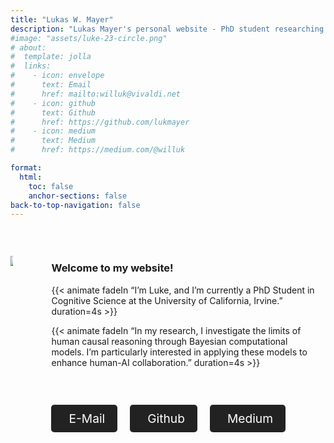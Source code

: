 ```yaml
---
title: "Lukas W. Mayer"
description: "Lukas Mayer's personal website - PhD student researching Computational Cognitive Science and Human-AI collaboration. Also posts about Data Science/statistics, software development, tech tips, and more."
#image: "assets/luke-23-circle.png"
# about:
#  template: jolla
#  links:
#    - icon: envelope
#      text: Email
#      href: mailto:willuk@vivaldi.net
#    - icon: github
#      text: Github
#      href: https://github.com/lukmayer
#    - icon: medium
#      text: Medium
#      href: https://medium.com/@willuk

format: 
  html:
    toc: false
    anchor-sections: false 
back-to-top-navigation: false
---
```




:::{.column-page}

\

:::: {.columns}

::: {.column width="40%" style="padding-right: 20px;"}
![](assets/luke-23-circle.png)
:::

::: {.column width="60%" style="padding-left: 20px;"}

### Welcome to my website!

{{< animate fadeIn "I'm Luke, and I'm currently a PhD Student in Cognitive Science at the University of California, Irvine." duration=4s >}}

{{< animate fadeIn "In my research, I investigate the limits of human causal reasoning through Bayesian computational models. I'm particularly interested in applying these models to enhance human-AI collaboration." duration=4s >}}

\

<div style="display: flex; gap: 20px;">

<a href="mailto:willuk@vivaldi.net" class="button-link" target="_blank" style="text-decoration: none; color: white; background-color: #222; padding: 10px 20px; border-radius: 5px; display: inline-block; font-size: 1.2rem; text-align: center;">
    <i class="bi bi-envelope" style="font-size: 1.5rem; margin-right: 8px;"></i>E-Mail
</a>

<a href="https://github.com/lukmayer" class="button-link" target="_blank" style="text-decoration: none; color: white; background-color: #222; padding: 10px 20px; border-radius: 5px; display: inline-block; font-size: 1.2rem; text-align: center;">
    <i class="bi bi-github" style="font-size: 1.5rem; margin-right: 8px;"></i>Github
</a>

<a href="https://medium.com/@willuk" class="button-link" target="_blank" style="text-decoration: none; color: white; background-color: #222; padding: 10px 20px; border-radius: 5px; display: inline-block; font-size: 1.2rem; text-align: center;">
    <i class="bi bi-medium" style="font-size: 1.5rem; margin-right: 8px;"></i>Medium
</a>

</div>

:::

::::

:::



<style>
/* CSS for fade-in effect */
.fade-in {
  opacity: 0;
  transition: opacity 2s ease-in;
}

.content.quarto-banner-title-block {
  display: flex;
  flex-direction: column; /* Stack elements vertically */
}

.columns {
    column-gap: 20px; /* Adjust the gap between columns */
}

.column {
    padding-right: 10px; /* Optional: Add padding to the columns if needed */
}


.quarto-title {
    margin: 0; /* Ensure no default margin */
    text-align: left; /* Center the title text */
}


.button-link {
    background-color: #222; /* Default button background */
    color: white; /* Default text color */
    transition: background-color 0.3s, transform 0.3s; /* Smooth transition */
    padding: 10px 20px; /* Padding for the button look */
    border-radius: 5px; /* Rounded corners */
    display: inline-block;
    font-size: 1.2rem;
    text-align: center;
    text-decoration: none; /* No underline */
}

.button-link:hover {
    background-color: #444 !important; /* Change to lighter color on hover */
    transform: scale(1.2); /* Slightly increase size on hover */
}

</style>


<script>

  window.addEventListener("load", function() {
    var aboutEntity = document.querySelector(".about-entity");
    aboutEntity.classList.add("fade-in");
  });
</script>












